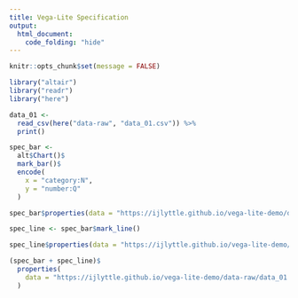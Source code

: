 ```yaml
---
title: Vega-Lite Specification
output: 
  html_document:
    code_folding: "hide"
---
```


```r
knitr::opts_chunk$set(message = FALSE)
```

```r
library("altair")
library("readr")
library("here")
```

```r
data_01 <- 
  read_csv(here("data-raw", "data_01.csv")) %>%
  print()
```

```r
spec_bar <- 
  alt$Chart()$
  mark_bar()$
  encode(
    x = "category:N",
    y = "number:Q"
  )

spec_bar$properties(data = "https://ijlyttle.github.io/vega-lite-demo/data-raw/data_01.csv")
```

```r
spec_line <- spec_bar$mark_line()

spec_line$properties(data = "https://ijlyttle.github.io/vega-lite-demo/data-raw/data_01.csv")
```

```r
(spec_bar + spec_line)$
  properties(
    data = "https://ijlyttle.github.io/vega-lite-demo/data-raw/data_01.csv"
  )
```
